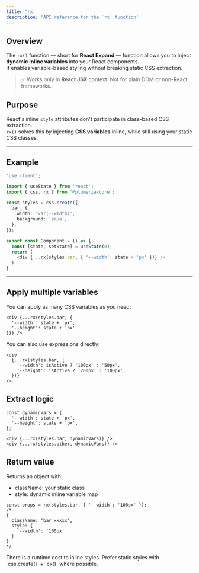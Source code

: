 ```yaml
---
title: 'rx'
description: 'API reference for the `rx` function'
---
```


## Overview

The `rx()` function — short for **React Expand** — function allows you to inject **dynamic inline variables** into your React components.  
It enables variable-based styling without breaking static CSS extraction.

> ✅ Works only in **React JSX** context. Not for plain DOM or non-React frameworks.

## Purpose

React's inline `style` attributes don't participate in class-based CSS extraction.  
`rx()` solves this by injecting **CSS variables** inline, while still using your static CSS classes.

---

## Example

```ts title="TypeScript"
'use client';

import { useState } from 'react';
import { css, rx } from '@plumeria/core';

const styles = css.create({
  bar: {
    width: 'var(--width)',
    background: 'aqua',
  },
});

export const Component = () => {
  const [state, setState] = useState(0);
  return (
    <div {...rx(styles.bar, { '--width': state + 'px' })} />
  )
}
```

---

## Apply multiple variables

You can apply as many CSS variables as you need:

```tsx
<div {...rx(styles.bar, {
  '--width': state + 'px',
  '--height': state + 'px'
})} />
```

You can also use expressions directly:

```tsx
<div
  {...rx(styles.bar, {
    '--width': isActive ? '100px' : '50px',
    '--height': isActive ? '200px' : '100px',
  })}
/>
```

## Extract logic

```tsx
const dynamicVars = {
  '--width': state + 'px',
  '--height': state + 'px',
};

<div {...rx(styles.bar, dynamicVars)} />
<div {...rx(styles.other, dynamicVars)} />
```

## Return value
Returns an object with:
- className: your static class
- style: dynamic inline variable map

```tsx
const props = rx(styles.bar, { '--width': '100px' });
/*
{
  className: 'bar_xxxxx',
  style: {
    '--width': '100px'
  }
}
*/
```

<Callout title="Use sparingly">
There is a runtime cost to inline styles. Prefer static styles with `css.create()` + `cx()` where possible. 
</Callout>


